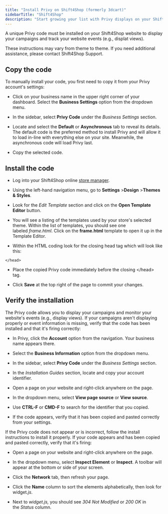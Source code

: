 ```yaml
---
title: "Install Privy on Shift4Shop (formerly 3dcart)"
sidebarTitle: "Shift4Shop"
description: "Start growing your list with Privy displays on your Shift4Shop site."
---
```


A unique Privy code must be installed on your Shift4Shop website to display your campaigns and track your website events (e.g., displat views).

<Note>
  These instructions may vary from theme to theme. If you need additional assistance, please contact Shift4Shop Support. 
</Note>

## Copy the code

To manually install your code, you first need to copy it from your Privy account's settings:

* Click on your business name in the upper right corner of your dashboard. Select the **Business Settings** option from the dropdown menu. 

* In the sidebar, select **Privy Code** under the *Business Settings* section. 

* Locate and select the **Default** or **Asynchronous** tab to reveal its details. The default code is the preferred method to install Privy and will allow it to load in-line with everything else on your site. Meanwhile, the asynchronous code will load Privy last. 

* Copy the selected code. 



## Install the code

* Log into your Shift4Shop online [store manager](https://www.shift4shop.com/login-page.html). 

* Using the left-hand navigation menu, go to **Settings** >**Design** >**Themes & Styles**.

* Look for the *Edit Template* section and click on the **Open Template Editor** button.



* You will see a listing of the templates used by your store's selected theme. Within the list of templates, you should see one labeled *frame.html*. Click on the **frame.html** template to open it up in the Template Editor.

* Within the HTML coding look for the closing head tag which will look like this:

`</head>`

* Place the copied Privy code immediately before the closing \</head> tag. 

* Click **Save** at the top right of the page to commit your changes. 



## Verify the installation

The Privy code allows you to display your campaigns and monitor your website's events (e.g., display views). If your campaigns aren't displaying properly or event information is missing, verify that the code has been installed and that it's firing correctly:

* In Privy, click the **Account** option from the navigation. Your business name appears there. 

* Select the **Business Information** option from the dropdown menu. 

* In the sidebar, select **Privy Code** under the *Business Settings* section. 

* In the *Installation Guides* section, locate and copy your account identifier. 

* Open a page on your website and right-click anywhere on the page.

* In the dropdown menu, select **View page source** or **View source**.

* Use **CTRL-F** or **CMD-F** to search for the identifier that you copied.



* If the code appears, verify that it has been copied and pasted correctly from your settings.

If the Privy code does not appear or is incorrect, follow the install instructions to install it properly. If your code appears and has been copied and pasted correctly, verify that it's firing: 

* Open a page on your website and right-click anywhere on the page.

* In the dropdown menu, select **Inspect Element** or **Inspect**. A toolbar will appear at the bottom or side of your screen.

* Click the **Network** tab, then refresh your page. 

* Click the **Name** column to sort the elements alphabetically, then look for widge&#x74;*.js*. 

* Next to *widget.js,* you should see *304 Not Modified* or *200 OK* in the *Status* column.